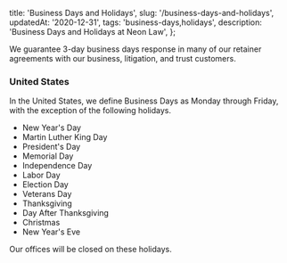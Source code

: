   title: 'Business Days and Holidays',
  slug: '/business-days-and-holidays',
  updatedAt: '2020-12-31',
  tags: 'business-days,holidays',
  description: 'Business Days and Holidays at Neon Law',
};

We guarantee 3-day business days response in many of our retainer agreements
with our business, litigation, and trust customers.

### United States

In the United States, we define Business Days as Monday through Friday, with the
exception of the following holidays.

- New Year's Day
- Martin Luther King Day
- President's Day
- Memorial Day
- Independence Day
- Labor Day
- Election Day
- Veterans Day
- Thanksgiving
- Day After Thanksgiving
- Christmas
- New Year's Eve

Our offices will be closed on these holidays.
